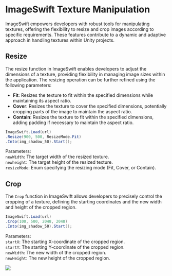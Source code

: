 
# ImageSwift Texture Manipulation

ImageSwift empowers developers with robust tools for manipulating textures, offering the flexibility to resize and crop images according to specific requirements. These features contribute to a dynamic and adaptive approach in handling textures within Unity projects.

## Resize

The resize function in ImageSwift enables developers to adjust the dimensions of a texture, providing flexibility in managing image sizes within the application. The resizing operation can be further refined using the following parameters:
* **Fit**: Resizes the texture to fit within the specified dimensions while maintaining its aspect ratio.
* **Cover**: Resizes the texture to cover the specified dimensions, potentially cropping parts of the image to maintain the aspect ratio.
* **Contain**: Resizes the texture to fit within the specified dimensions, adding padding if necessary to maintain the aspect ratio.

```csharp filename="C#"
ImageSwift.Load(url)
.Resize(900, 500, ResizeMode.Fit)
.Into(img_shadow_50).Start();
```

Parameters:  
`newWidth`: The target width of the resized texture.  
`newheight`: The target height of the resized texture.  
`resizeMode`: Enum specifying the resizing mode (Fit, Cover, or Contain).


## Crop
The `Crop` function in ImageSwift allows developers to precisely control the cropping of a texture, defining the starting coordinates and the new width and height of the cropped region.

```csharp filename="C#"
ImageSwift.Load(url)
.Crop(100, 500, 2048, 2048)
.Into(img_shadow_50).Start();
```

Parameters:  
`startX`: The starting X-coordinate of the cropped region.  
`startY`: The starting Y-coordinate of the cropped region.  
`newWidth`: The new width of the cropped region.  
`newHeight`: The new height of the cropped region.  


<Image src="/ImageSwift-Crop.png" width={1200} height={500}/>
